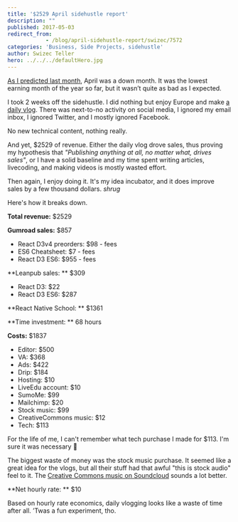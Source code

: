 ```yaml
---
title: '$2529 April sidehustle report'
description: ""
published: 2017-05-03
redirect_from: 
            - /blog/april-sidehustle-report/swizec/7572
categories: 'Business, Side Projects, sidehustle'
author: Swizec Teller
hero: ../../../defaultHero.jpg
---
```

[As I predicted last month](https://swizec.com/blog/march-2017-sidehustle-report/swizec/7540), April was a down month. It was the lowest earning month of the year so far, but it wasn’t quite as bad as I expected.



I took 2 weeks off the sidehustle. I did nothing but enjoy Europe and make [a daily vlog](https://www.youtube.com/watch?v=hL3pGjTlvio&list=PLF8WgaD4xmjUn5WldUkcy6YH1vLt7zbAx). There was next-to-no activity on social media, I ignored my email inbox, I ignored Twitter, and I mostly ignored Facebook.



No new technical content, nothing really.



And yet, $2529 of revenue. Either the daily vlog drove sales, thus proving my hypothesis that _"Publishing anything at all, no matter what, drives sales"_, or I have a solid baseline and my time spent writing articles, livecoding, and making videos is mostly wasted effort.



Then again, I enjoy doing it. It's my idea incubator, and it does improve sales by a few thousand dollars. _shrug_



Here's how it breaks down.



**Total revenue:** $2529



**Gumroad sales:** $857



- React D3v4 preorders: $98 - fees
- ES6 Cheatsheet: $7 - fees
- React D3 ES6: $955 - fees



\*\*Leanpub sales: \*\* $309



- React D3: $22
- React D3 ES6: $287



\*\*React Native School: \*\* $1361



\*\*Time investment: \*\* 68 hours



**Costs:** $1837



- Editor: $500
- VA: $368
- Ads: $422
- Drip: $184
- Hosting: $10
- LiveEdu account: $10
- SumoMe: $99
- Mailchimp: $20
- Stock music: $99
- CreativeCommons music: $12
- Tech: $113



For the life of me, I can't remember what tech purchase I made for $113. I'm sure it was necessary 🤔



The biggest waste of money was the stock music purchase. It seemed like a great idea for the vlogs, but all their stuff had that awful "this is stock audio" feel to it. The [Creative Commons music on Soundcloud](https://soundcloud.com/creativecommonsmusicfree) sounds a lot better.



\*\*Net hourly rate: \*\* $10



Based on hourly rate economics, daily vlogging looks like a waste of time after all. ’Twas a fun experiment, tho.